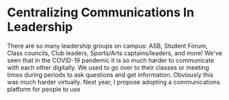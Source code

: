 # Centralizing Communications In Leadership

There are so many leadership groups on campus: ASB, Student Forum, Class councils, Club leaders, Sports/Arts captains/leaders, and more! We've seen that in the COVID-19 pandemic it is so much harder to communicate with each other digitally. We used to go over to their classes or meeting times during periods to ask questions and get information. Obviously this was much harder virtually. Next year, I propose adopting a communications platform for people to use